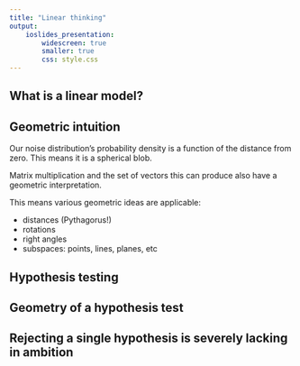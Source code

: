```yaml
---
title: "Linear thinking"
output: 
    ioslides_presentation:
        widescreen: true
        smaller: true
        css: style.css
---
```


## What is a linear model?


## Geometric intuition

Our noise distribution's probability density is a function of the distance from zero. This means it is a spherical blob.

Matrix multiplication and the set of vectors this can produce also have a geometric interpretation.

This means various geometric ideas are applicable:

* distances (Pythagorus!)
* rotations
* right angles
* subspaces: points, lines, planes, etc



## Hypothesis testing


## Geometry of a hypothesis test


## Rejecting a single hypothesis is severely lacking in ambition